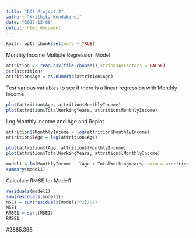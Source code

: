 ```yaml
---
title: "DDS Project 2"
author: "Krithika Kondakindi"
date: "2022-12-09"
output: html_document
---
```


```r
knitr::opts_chunk$set(echo = TRUE)
```

Monthly Income Multiple Regression Model

```r
attrition <- read.csv(file.choose(),stringsAsFactors = FALSE)
str(attrition)
attrition$Age = as.numeric(attrition$Age)
```

Test various variables to see if there is a linear regression with Monthly Income
```r
plot(attrition$Age, attrition$MonthlyIncome)
plot(attrition$TotalWorkingYears, attrition$MonthlyIncome)
```

Log Monthly Income and Age and Replot
```r
attrition$lMonthlyIncome = log(attrition$MonthlyIncome)
attrition$lAge = log(attrition$Age)

plot(attrition$lAge, attrition$lMonthlyIncome)
plot(attrition$TotalWorkingYears, attrition$lMonthlyIncome)
```

```r
model1 = lm(MonthlyIncome ~ lAge + TotalWorkingYears, data = attrition)
summary(model1)
```


Calculate RMSE for Model1
```r
residuals(model1)
sum(residuals(model1))
MSE1 = sum(residuals(model1)^2)/867
MSE1
RMSE1 = sqrt(MSE1)
RMSE1
```
#2885.368